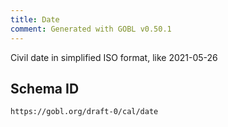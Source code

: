 ```yaml
---
title: Date
comment: Generated with GOBL v0.50.1
---
```


Civil date in simplified ISO format, like 2021-05-26

## Schema ID

`https://gobl.org/draft-0/cal/date`

